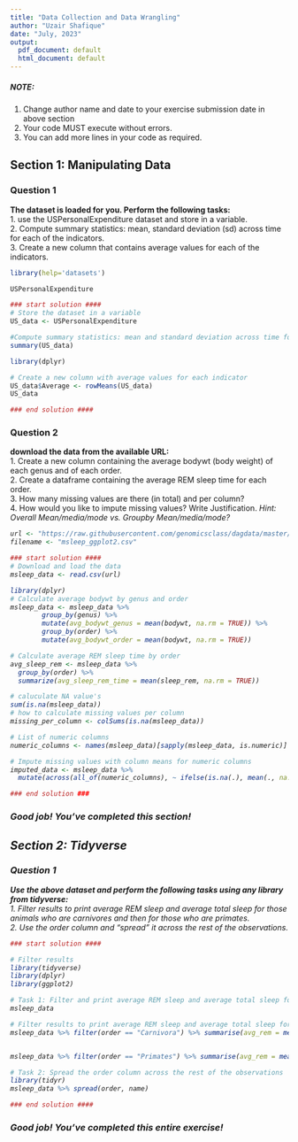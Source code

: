 ---
title: "Data Collection and Data Wrangling"
author: "Uzair Shafique"
date: "July, 2023"
output:
  pdf_document: default
  html_document: default
---

##### NOTE: 
1. Change author name and date to your exercise submission date in above section
2. Your code MUST execute without errors. 
3. You can add more lines in your code as required.

## Section 1: Manipulating Data

### Question 1 
**The dataset is loaded for you. Perform the following tasks:**  
1. use the USPersonalExpenditure dataset and store in a variable.  
2. Compute summary statistics: mean, standard deviation (sd) across time for each of the indicators.  
3. Create a new column that contains average values for each of the indicators.  


```{r }
library(help='datasets')
```


```{r }
USPersonalExpenditure
```

```{r }
### start solution ####
# Store the dataset in a variable
US_data <- USPersonalExpenditure
```


```{r }

#Compute summary statistics: mean and standard deviation across time for each indicator
summary(US_data)

```


```{r }
library(dplyr)
```


```{r }
# Create a new column with average values for each indicator
US_data$Average <- rowMeans(US_data)
US_data

```


```{r }
### end solution ####
```

### Question 2 
**download the data from the available URL:**  
1. Create a new column containing the average bodywt (body weight) of each genus and of each order.  
2. Create a dataframe containing the average REM sleep time for each order.  
3. How many missing values are there (in total) and per column?  
4. How would you like to impute missing values? Write Justification.  <i> Hint: Overall Mean/media/mode vs. Groupby Mean/media/mode?


```{r }
url <- "https://raw.githubusercontent.com/genomicsclass/dagdata/master/inst/extdata/msleep_ggplot2.csv"
filename <- "msleep_ggplot2.csv"


```


```{r }
### start solution ####
# Download and load the data
msleep_data <- read.csv(url)
```


```{r }
library(dplyr)
# Calculate average bodywt by genus and order
msleep_data <- msleep_data %>%
        group_by(genus) %>%
        mutate(avg_bodywt_genus = mean(bodywt, na.rm = TRUE)) %>%
        group_by(order) %>% 
        mutate(avg_bodywt_order = mean(bodywt, na.rm = TRUE))
```


```{r }
# Calculate average REM sleep time by order
avg_sleep_rem <- msleep_data %>%
  group_by(order) %>%
  summarize(avg_sleep_rem_time = mean(sleep_rem, na.rm = TRUE))
``` 


```{r }
# caluculate NA value's
sum(is.na(msleep_data))
# how to calculate missing values per column
missing_per_column <- colSums(is.na(msleep_data))
```


```{r }
# List of numeric columns
numeric_columns <- names(msleep_data)[sapply(msleep_data, is.numeric)]

# Impute missing values with column means for numeric columns
imputed_data <- msleep_data %>%
  mutate(across(all_of(numeric_columns), ~ ifelse(is.na(.), mean(., na.rm = TRUE), .)))


```


```{r }
### end solution ###
```

### Good job! You've completed this section!

## Section 2: Tidyverse

### Question 1
**Use the above dataset and perform the following tasks using any library from tidyverse:**  
1. Filter results to print average REM sleep and average total sleep  for those animals who are carnivores and then for those who are primates.  
2. Use the order column and "spread" it across the rest of the observations.  


```{r }
### start solution ####
```


```{r }
# Filter results 
library(tidyverse)
library(dplyr)
library(ggplot2)
```


```{r }

# Task 1: Filter and print average REM sleep and average total sleep for carnivores and primates
msleep_data

```


```{r }
# Filter results to print average REM sleep and average total sleep for carnivores
msleep_data %>% filter(order == "Carnivora") %>% summarise(avg_rem = mean(sleep_rem), avg_sleep = mean(sleep_total))
```


```{r }

```


```{r }
msleep_data %>% filter(order == "Primates") %>% summarise(avg_rem = mean(sleep_rem), avg_sleep = mean(sleep_total))
```


```{r }
# Task 2: Spread the order column across the rest of the observations
library(tidyr)
msleep_data %>% spread(order, name)
```


```{r }
### end solution ####
```

### Good job! You've completed this entire exercise!
